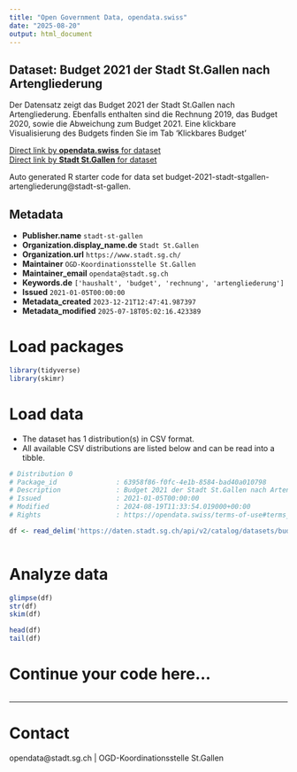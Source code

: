 ```yaml
---
title: "Open Government Data, opendata.swiss"
date: "2025-08-20"
output: html_document
---
```


## Dataset: Budget 2021 der Stadt St.Gallen nach Artengliederung

Der Datensatz zeigt das Budget 2021 der Stadt St.Gallen nach Artengliederung. Ebenfalls enthalten sind die Rechnung 2019, das Budget 2020, sowie die Abweichung zum Budget 2021. Eine klickbare Visualisierung des Budgets finden Sie im Tab 'Klickbares Budget'

[Direct link by **opendata.swiss** for dataset](https://opendata.swiss/de/dataset/budget-2021-der-stadt-st-gallen-nach-artengliederung)<br>
[Direct link by **Stadt St.Gallen** for dataset](https://daten.stadt.sg.ch/explore/dataset/budget-2021-stadt-stgallen-artengliederung/)

Auto generated R starter code for data set budget-2021-stadt-stgallen-artengliederung@stadt-st-gallen.

## Metadata

- **Publisher.name** `stadt-st-gallen`
- **Organization.display_name.de** `Stadt St.Gallen`
- **Organization.url** `https://www.stadt.sg.ch/`
- **Maintainer** `OGD-Koordinationsstelle St.Gallen`
- **Maintainer_email** `opendata@stadt.sg.ch`
- **Keywords.de** `['haushalt', 'budget', 'rechnung', 'artengliederung']`
- **Issued** `2021-01-05T00:00:00`
- **Metadata_created** `2023-12-21T12:47:41.987397`
- **Metadata_modified** `2025-07-18T05:02:16.423389`


# Load packages

```r

library(tidyverse)
library(skimr)

```

# Load data

-   The dataset has 1 distribution(s) in CSV format.
-   All available CSV distributions are listed below and can be read into a tibble.

```r

# Distribution 0
# Package_id               : 63958f86-f0fc-4e1b-8584-bad40a010798
# Description              : Budget 2021 der Stadt St.Gallen nach Artengliederung (csv)
# Issued                   : 2021-01-05T00:00:00
# Modified                 : 2024-08-19T11:33:54.019000+00:00
# Rights                   : https://opendata.swiss/terms-of-use#terms_by

df <- read_delim('https://daten.stadt.sg.ch/api/v2/catalog/datasets/budget-2021-stadt-stgallen-artengliederung/exports/csv?use_labels=true')



```

# Analyze data

```r

glimpse(df)
str(df)
skim(df)

head(df)
tail(df)

```

# Continue your code here...

```r

```

------------------------------------------------------------------------

# Contact

opendata@stadt.sg.ch | OGD-Koordinationsstelle St.Gallen
